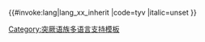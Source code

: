 <includeonly>{{#invoke:lang|lang_xx_inherit
|code=tyv
|italic=unset
}}</includeonly><noinclude>
{{Documentation|Template:Lang-x/doc}}
[[Category:突厥语族多语言支持模板]]
</noinclude>